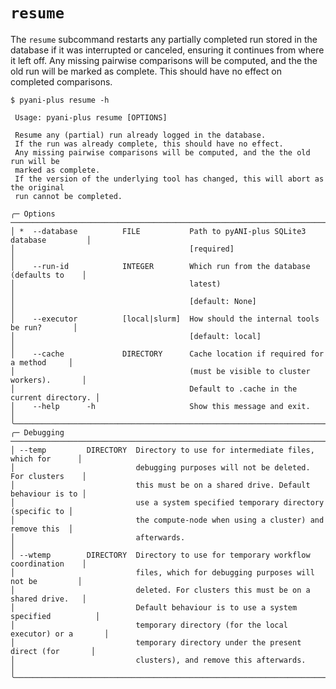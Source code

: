 # `resume` {#plot-resume.unnambered}

The `resume` subcommand restarts any partially completed run stored in the database if it was interrupted or canceled, ensuring it continues from where it left off. Any missing pairwise comparisons will be computed, and the the old run will be marked as complete. This should have no effect on completed comparisons.

```shell
$ pyani-plus resume -h
                                                                                     
 Usage: pyani-plus resume [OPTIONS]                                                  
                                                                                     
 Resume any (partial) run already logged in the database.                            
 If the run was already complete, this should have no effect.                        
 Any missing pairwise comparisons will be computed, and the the old run will be      
 marked as complete.                                                                 
 If the version of the underlying tool has changed, this will abort as the original  
 run cannot be completed.                                                            
                                                                                     
╭─ Options ─────────────────────────────────────────────────────────────────────────╮
│ *  --database          FILE           Path to pyANI-plus SQLite3 database         │
│                                       [required]                                  │
│    --run-id            INTEGER        Which run from the database (defaults to    │
│                                       latest)                                     │
│                                       [default: None]                             │
│    --executor          [local|slurm]  How should the internal tools be run?       │
│                                       [default: local]                            │
│    --cache             DIRECTORY      Cache location if required for a method     │
│                                       (must be visible to cluster workers).       │
│                                       Default to .cache in the current directory. │
│    --help      -h                     Show this message and exit.                 │
╰───────────────────────────────────────────────────────────────────────────────────╯
╭─ Debugging ───────────────────────────────────────────────────────────────────────╮
│ --temp         DIRECTORY  Directory to use for intermediate files, which for      │
│                           debugging purposes will not be deleted. For clusters    │
│                           this must be on a shared drive. Default behaviour is to │
│                           use a system specified temporary directory (specific to │
│                           the compute-node when using a cluster) and remove this  │
│                           afterwards.                                             │
│ --wtemp        DIRECTORY  Directory to use for temporary workflow coordination    │
│                           files, which for debugging purposes will not be         │
│                           deleted. For clusters this must be on a shared drive.   │
│                           Default behaviour is to use a system specified          │
│                           temporary directory (for the local executor) or a       │
│                           temporary directory under the present direct (for       │
│                           clusters), and remove this afterwards.                  │
╰───────────────────────────────────────────────────────────────────────────────────╯
```